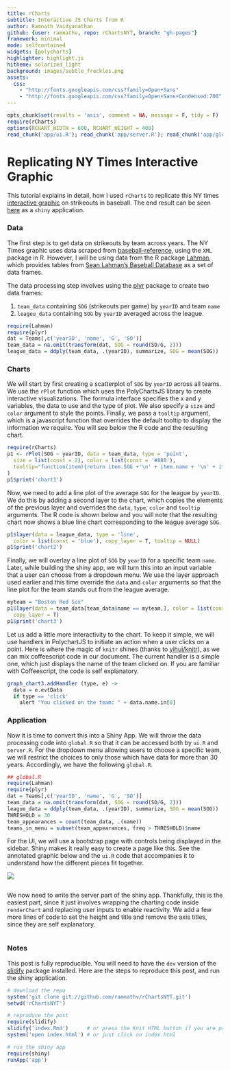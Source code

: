 ```yaml
---
title: rCharts
subtitle: Interactive JS Charts from R
author: Ramnath Vaidyanathan
github: {user: ramnathv, repo: rChartsNYT, branch: "gh-pages"}
framework: minimal
mode: selfcontained
widgets: [polycharts]
highlighter: highlight.js
hitheme: solarized_light
background: images/subtle_freckles.png
assets:
  css: 
    - "http://fonts.googleapis.com/css?family=Open+Sans"
    - "http://fonts.googleapis.com/css?family=Open+Sans+Condensed:700"
---
```


```r
opts_chunk$set(results = 'asis', comment = NA, message = F, tidy = F)
require(rCharts)
options(RCHART_WIDTH = 600, RCHART_HEIGHT = 400)
read_chunk('app/ui.R'); read_chunk('app/server.R'); read_chunk('app/global.R')
```

# Replicating NY Times Interactive Graphic

This tutorial explains in detail, how I used `rCharts` to replicate this NY times [interactive graphic](http://www.nytimes.com/interactive/2013/03/29/sports/baseball/Strikeouts-Are-Still-Soaring.html?ref=baseball) on strikeouts in baseball. The end result can be seen [here](http://glimmer.rstudio.com/ramnathv/strikeouts) as a `shiny` application.

### Data

The first step is to get data on strikeouts by team across years. The NY Times graphic uses data scraped from [baseball-reference](http://www.baseball-reference.com/), using the `XML` package in R. However, I will be using data from the R package [Lahman](http://cran.r-project.org/web/packages/Lahman/index.html), which provides tables from [Sean Lahman's Baseball Database](http://www.seanlahman.com/baseball-archive/statistics/) as a set of data frames.

The data processing step involves using the [plyr](http://cran.r-project.org/web/packages/plyr/index.html) package to create two data frames:

1. `team_data` containing `SOG` (strikeouts per game) by `yearID` and team `name`
2. `leageu_data` containing `SOG` by `yearID` averaged across the league.


```r
require(Lahman)  
require(plyr)
dat = Teams[,c('yearID', 'name', 'G', 'SO')]
team_data = na.omit(transform(dat, SOG = round(SO/G, 2)))
league_data = ddply(team_data, .(yearID), summarize, SOG = mean(SOG))
```

### Charts

We will start by first creating a scatterplot of `SOG` by `yearID` across all teams. We use the `rPlot` function which uses the PolyChartsJS library to create interactive visualizations. The formula interface specifies the x and y variables, the data to use and the type of plot. We  also specify a `size` and `color` argument to style the points. Finally, we pass a `tooltip` argument, which is a javascript function that overrides the default tooltip to display the information we require. You will see below the R code and the resulting chart.


```r
require(rCharts)
p1 <- rPlot(SOG ~ yearID, data = team_data, type = 'point', 
  size = list(const = 2), color = list(const = '#888'), 
  tooltip="function(item){return item.SOG +'\n' + item.name + '\n' + item.yearID}"
)
p1$print('chart1')
```


Now, we need to add a line plot of the  average `SOG` for the league by `yearID`. We do this by adding a second layer to the chart, which copies the elements of the previous layer and overrides the `data`, `type`, `color` and `tooltip` arguments. The R code is shown below and you will note that the resulting chart now shows a blue line chart corresponding to the league average `SOG`.


```r
p1$layer(data = league_data, type = 'line', 
  color = list(const = 'blue'), copy_layer = T, tooltip = NULL)
p1$print('chart2')
```

Finally, we will overlay a line plot of `SOG` by `yearID` for a specific team `name`. Later, while building the shiny app, we will turn this into an input variable that a user can choose from a dropdown menu. We use the layer approach used earlier and this time override the `data` and `color` arguments so that the line plot for the team stands out from the league average.


```r
myteam = "Boston Red Sox"
p1$layer(data = team_data[team_data$name == myteam,], color = list(const = 'red'),
  copy_layer = T)
p1$print('chart3')
```

Let us add a little more interactivity to the chart. To keep it simple, we will use handlers in PolychartJS to initiate an action when a user clicks on a point. Here is where the magic of `knitr` shines (thanks to [yihui/knitr](yihui/knitr)), as we can mix coffeescript code in our document. The current handler is a simple one, which just displays the name of the team clicked on. If you are familiar with Coffeescript, the code is self explanatory.

```r
graph_chart3.addHandler (type, e) ->
  data = e.evtData
  if type == 'click'
    alert "You clicked on the team: " + data.name.in[0]
```

<script>
```r
```
</script>


### Application

Now it is time to convert this into a Shiny App. We will throw the data processing code into `global.R` so that it can be accessed both by `ui.R` and `server.R`. For the dropdown menu allowing users to choose a specific team, we will restrict the choices to only those which have data for more than 30 years. Accordingly, we have the following `global.R`.

```r
## global.R
require(Lahman)  
require(plyr)
dat = Teams[,c('yearID', 'name', 'G', 'SO')]
team_data = na.omit(transform(dat, SOG = round(SO/G, 2)))
league_data = ddply(team_data, .(yearID), summarize, SOG = mean(SOG))
THRESHOLD = 30
team_appearances = count(team_data, .(name))
teams_in_menu = subset(team_appearances, freq > THRESHOLD)$name
```

For the UI, we will use a bootstrap page with controls being displayed in the sidebar. Shiny makes it really easy to create a page like this. See the annotated graphic below and the `ui.R` code that accompanies it to understand how the different pieces fit together.

<a href='http://glimmer.rstudio.com/ramnathv/strikeouts'>
  <img src="http://www.clipular.com/c?5151018=o2zGtsIzD20s1dp25X1mLRSUTMk&f=e04b448074961bf4efcb426b91886d8b">
</a>

```r
```

We now need to write the server part of the shiny app. Thankfully, this is the easiest part, since it just involves wrapping the charting code inside `renderChart` and replacing user inputs to enable reactivity. We add a few more lines of code to set the height and title and remove the axis titles, since they are self explanatory.


```r
```

### Notes

This post is fully reproducible. You will need to have the `dev` version of the [slidify](http://github.com/ramnathv/slidify) package installed. Here are the steps to reproduce this post, and run the shiny application.

```r
# download the repo
system('git clone git://github.com/ramnathv/rChartsNYT.git')
setwd('rChartsNYT')

# reproduce the post
require(slidify)
slidify('index.Rmd')      # or press the Knit HTML button if you are pressing RStudio
system('open index.html') # or just click on index.html

# run the shiny app
require(shiny)
runApp('app')
```


